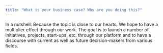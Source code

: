 ```yaml
---
title: "What is your business case? Why are you doing this?"
---
```


In a nutshell: Because the topic is close to our hearts. 
We hope to have a multiplier effect through our work. 
The goal is to launch a number of initiatives, projects, start-ups, etc. through our platform and to have a discourse with current as well as future decision-makers from various fields. 
